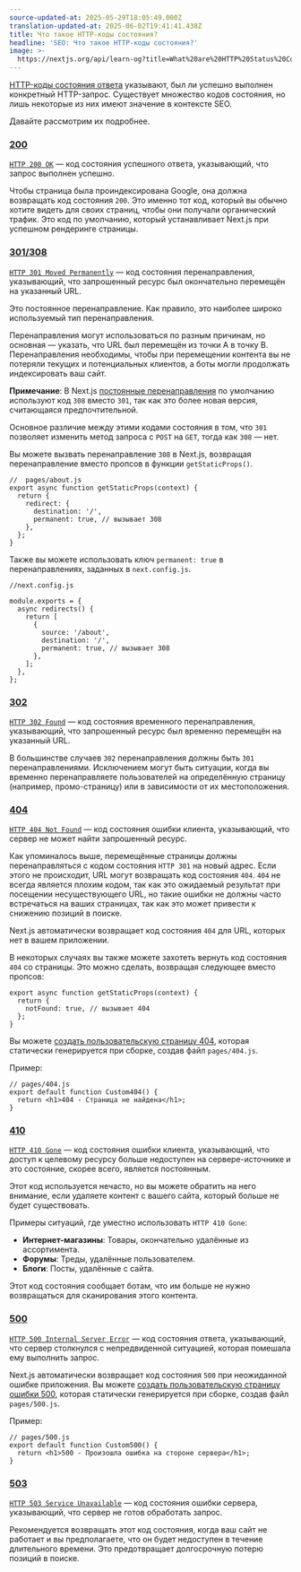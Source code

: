```yaml
---
source-updated-at: 2025-05-29T18:05:49.000Z
translation-updated-at: 2025-06-02T19:41:41.438Z
title: Что такое HTTP-коды состояния?
headline: 'SEO: Что такое HTTP-коды состояния?'
image: >-
  https://nextjs.org/api/learn-og?title=What%20are%20HTTP%20Status%20Codes?&amp;chapter=5
---
```


[HTTP-коды состояния ответа](https://developer.mozilla.org/docs/Web/HTTP/Status) указывают, был ли успешно выполнен конкретный HTTP-запрос. Существует множество кодов состояния, но лишь некоторые из них имеют значение в контексте SEO.

Давайте рассмотрим их подробнее.

### [200](#200)

[`HTTP 200 OK`](https://developer.mozilla.org/docs/Web/HTTP/Status/200) — код состояния успешного ответа, указывающий, что запрос выполнен успешно.

Чтобы страница была проиндексирована Google, она должна возвращать код состояния `200`. Это именно тот код, который вы обычно хотите видеть для своих страниц, чтобы они получали органический трафик. Это код по умолчанию, который устанавливает Next.js при успешном рендеринге страницы.

### [301/308](#301308)

[`HTTP 301 Moved Permanently`](https://developer.mozilla.org/docs/Web/HTTP/Status/301) — код состояния перенаправления, указывающий, что запрошенный ресурс был окончательно перемещён на указанный URL.

Это постоянное перенаправление. Как правило, это наиболее широко используемый тип перенаправления.

Перенаправления могут использоваться по разным причинам, но основная — указать, что URL был перемещён из точки A в точку B. Перенаправления необходимы, чтобы при перемещении контента вы не потеряли текущих и потенциальных клиентов, а боты могли продолжать индексировать ваш сайт.

**Примечание**: В Next.js [постоянные перенаправления](/docs/api-reference/next.config.js/redirects) по умолчанию используют код `308` вместо `301`, так как это более новая версия, считающаяся предпочтительной.

Основное различие между этими кодами состояния в том, что `301` позволяет изменить метод запроса с `POST` на `GET`, тогда как `308` — нет.

Вы можете вызвать перенаправление `308` в Next.js, возвращая перенаправление вместо пропсов в функции `getStaticProps()`.

```
//  pages/about.js
export async function getStaticProps(context) {
  return {
    redirect: {
      destination: '/',
      permanent: true, // вызывает 308
    },
  };
}
```

Также вы можете использовать ключ `permanent: true` в перенаправлениях, заданных в `next.config.js`.

```
//next.config.js
 
module.exports = {
  async redirects() {
    return [
      {
        source: '/about',
        destination: '/',
        permanent: true, // вызывает 308
      },
    ];
  },
};
```

### [302](#302)

[`HTTP 302 Found`](https://developer.mozilla.org/docs/Web/HTTP/Status/302) — код состояния временного перенаправления, указывающий, что запрошенный ресурс был временно перемещён на указанный URL.

В большинстве случаев `302` перенаправления должны быть `301` перенаправлениями. Исключением могут быть ситуации, когда вы временно перенаправляете пользователей на определённую страницу (например, промо-страницу) или в зависимости от их местоположения.

### [404](#404)

[`HTTP 404 Not Found`](https://developer.mozilla.org/docs/Web/HTTP/Status/404) — код состояния ошибки клиента, указывающий, что сервер не может найти запрошенный ресурс.

Как упоминалось выше, перемещённые страницы должны перенаправляться с кодом состояния `HTTP 301` на новый адрес. Если этого не происходит, URL могут возвращать код состояния `404`. `404` не всегда является плохим кодом, так как это ожидаемый результат при посещении несуществующего URL, но такие ошибки не должны часто встречаться на ваших страницах, так как это может привести к снижению позиций в поиске.

Next.js автоматически возвращает код состояния `404` для URL, которых нет в вашем приложении.

В некоторых случаях вы также можете захотеть вернуть код состояния `404` со страницы. Это можно сделать, возвращая следующее вместо пропсов:

```
export async function getStaticProps(context) {
  return {
    notFound: true, // вызывает 404
  };
}
```

Вы можете [создать пользовательскую страницу 404](/docs/advanced-features/custom-error-page#404-page), которая статически генерируется при сборке, создав файл `pages/404.js`.

Пример:

```
// pages/404.js
export default function Custom404() {
  return <h1>404 - Страница не найдена</h1>;
}
```

### [410](#410)

[`HTTP 410 Gone`](https://developer.mozilla.org/docs/Web/HTTP/Status/410) — код состояния ошибки клиента, указывающий, что доступ к целевому ресурсу больше недоступен на сервере-источнике и это состояние, скорее всего, является постоянным.

Этот код используется нечасто, но вы можете обратить на него внимание, если удаляете контент с вашего сайта, который больше не будет существовать.

Примеры ситуаций, где уместно использовать `HTTP 410 Gone`:

*   **Интернет-магазины**: Товары, окончательно удалённые из ассортимента.
*   **Форумы**: Треды, удалённые пользователем.
*   **Блоги**: Посты, удалённые с сайта.

Этот код состояния сообщает ботам, что им больше не нужно возвращаться для сканирования этого контента.

### [500](#500)

[`HTTP 500 Internal Server Error`](https://developer.mozilla.org/docs/Web/HTTP/Status/500) — код состояния ответа, указывающий, что сервер столкнулся с непредвиденной ситуацией, которая помешала ему выполнить запрос.

Next.js автоматически возвращает код состояния `500` при неожиданной ошибке приложения. Вы можете [создать пользовательскую страницу ошибки 500](/docs/advanced-features/custom-error-page#500-page), которая статически генерируется при сборке, создав файл `pages/500.js`.

Пример:

```
// pages/500.js
export default function Custom500() {
  return <h1>500 - Произошла ошибка на стороне сервера</h1>;
}
```

### [503](#503)

[`HTTP 503 Service Unavailable`](https://developer.mozilla.org/docs/Web/HTTP/Status/503) — код состояния ошибки сервера, указывающий, что сервер не готов обработать запрос.

Рекомендуется возвращать этот код состояния, когда ваш сайт не работает и вы предполагаете, что он будет недоступен в течение длительного времени. Это предотвращает долгосрочную потерю позиций в поиске.